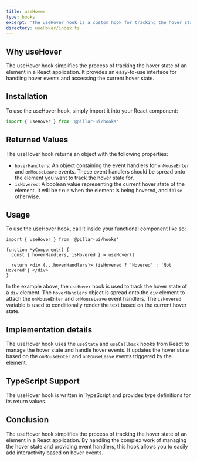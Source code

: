```yaml
---
title: useHover
type: hooks
excerpt: 'The useHover hook is a custom hook for tracking the hover state of an element. It provides event handlers for onMouseEnter and onMouseLeave, and a boolean value representing the current hover state.'
directory: useHover/index.ts
---
```


## Why useHover

The useHover hook simplifies the process of tracking the hover state of an element in a React application. It provides an easy-to-use interface for handling hover events and accessing the current hover state.

## Installation

To use the useHover hook, simply import it into your React component:

```ts
import { useHover } from '@pillar-ui/hooks'
```

## Returned Values

The useHover hook returns an object with the following properties:

- `hoverHandlers`: An object containing the event handlers for `onMouseEnter` and `onMouseLeave` events. These event handlers should be spread onto the element you want to track the hover state for.
- `isHovered`: A boolean value representing the current hover state of the element. It will be `true` when the element is being hovered, and `false` otherwise.

## Usage

To use the useHover hook, call it inside your functional component like so:

```tsx
import { useHover } from '@pillar-ui/hooks'

function MyComponent() {
  const { hoverHandlers, isHovered } = useHover()

  return <div {...hoverHandlers}> {isHovered ? 'Hovered' : 'Not Hovered'} </div>
}
```

In the example above, the `useHover` hook is used to track the hover state of a `div` element. The `hoverHandlers` object is spread onto the `div` element to attach the `onMouseEnter` and `onMouseLeave` event handlers. The `isHovered` variable is used to conditionally render the text based on the current hover state.

## Implementation details

The useHover hook uses the `useState` and `useCallback` hooks from React to manage the hover state and handle hover events. It updates the hover state based on the `onMouseEnter` and `onMouseLeave` events triggered by the element.

## TypeScript Support

The useHover hook is written in TypeScript and provides type definitions for its return values.

## Conclusion

The useHover hook simplifies the process of tracking the hover state of an element in a React application. By handling the complex work of managing the hover state and providing event handlers, this hook allows you to easily add interactivity based on hover events.
